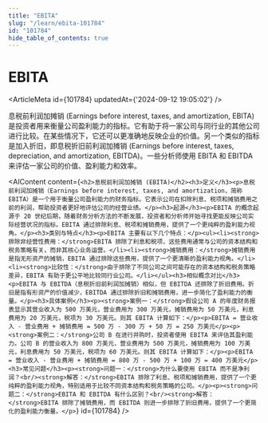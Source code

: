 ```yaml
---
title: "EBITA"
slug: "/learn/ebita-101784"
id: "101784"
hide_table_of_contents: true
---
```



# EBITA

<ArticleMeta id={101784} updatedAt={'2024-09-12 19:05:02'} />
<div className='border-solid border-b border-t-0 my-4 border-[var(--ifm-color-gray-300)]' />

息税前利润加摊销 (Earnings before interest, taxes, and amortization, EBITA) 是投资者用来衡量公司盈利能力的指标。它有助于将一家公司与同行业的其他公司进行比较。在某些情况下，它还可以更准确地反映企业的价值。另一个类似的指标是加入折旧，即息税折旧前利润加摊销 (Earnings before interest, taxes, depreciation, and amortization, EBITDA)。一些分析师使用 EBITA 和 EBITDA 来评估一家公司的价值、盈利能力和效率。

<AIContent content={`<h2>息税前利润加摊销 (EBITA)</h2><h3>定义</h3><p>息税前利润加摊销（Earnings before interest, taxes, and amortization，简称 EBITA）是一个用于衡量公司盈利能力的财务指标。它表示公司在扣除利息、税项和摊销费用之前的利润，帮助投资者更好地评估公司的经营业绩。</p><h3>起源</h3><p>EBITA 的概念起源于 20 世纪后期，随着财务分析方法的不断发展，投资者和分析师开始寻找更能反映公司实际经营状况的指标。EBITA 通过排除利息、税项和摊销费用，提供了一个更纯粹的盈利能力视角。</p><h3>类别与特点</h3><p>EBITA 主要有以下几个特点：</p><ul><li><strong>排除非经营性费用：</strong>EBITA 排除了利息和税项，这些费用通常与公司的资本结构和税务策略有关，而非其核心业务运营。</li><li><strong>摊销费用：</strong>摊销费用是指无形资产的摊销，EBITA 通过排除这些费用，提供了一个更清晰的盈利能力视角。</li><li><strong>比较性：</strong>由于排除了不同公司之间可能存在的资本结构和税务策略差异，EBITA 有助于更公平地比较同行业公司。</li></ul><h3>相似概念对比</h3><p>EBITA 与 EBITDA（息税折旧前利润加摊销）相似，但 EBITDA 还排除了折旧费用。折旧是指有形资产的价值减少，EBITDA 通过排除折旧和摊销费用，进一步简化了盈利能力的衡量。</p><h3>具体案例</h3><p><strong>案例一：</strong>假设公司 A 的年度财务报表显示其营业收入为 500 万美元，营业费用为 300 万美元，摊销费用为 50 万美元，利息费用为 20 万美元，税项为 30 万美元。则其 EBITA 计算如下：</p><p>EBITA = 营业收入 - 营业费用 + 摊销费用 = 500 万 - 300 万 + 50 万 = 250 万美元</p><p><strong>案例二：</strong>公司 B 在进行并购时，投资者使用 EBITA 来评估其盈利能力。公司 B 的营业收入为 800 万美元，营业费用为 500 万美元，摊销费用为 100 万美元，利息费用为 50 万美元，税项为 60 万美元。则其 EBITA 计算如下：</p><p>EBITA = 营业收入 - 营业费用 + 摊销费用 = 800 万 - 500 万 + 100 万 = 400 万美元</p><h3>常见问题</h3><p><strong>问题一：</strong>为什么要使用 EBITA 而不是净利润？<br/><strong>解答：</strong>EBITA 排除了利息、税项和摊销费用，提供了一个更纯粹的盈利能力视角，特别适用于比较不同资本结构和税务策略的公司。</p><p><strong>问题二：</strong>EBITA 和 EBITDA 有什么区别？<br/><strong>解答：</strong>EBITA 排除了摊销费用，而 EBITDA 则进一步排除了折旧费用，提供了一个更简化的盈利能力衡量。</p>`} id={101784} />
